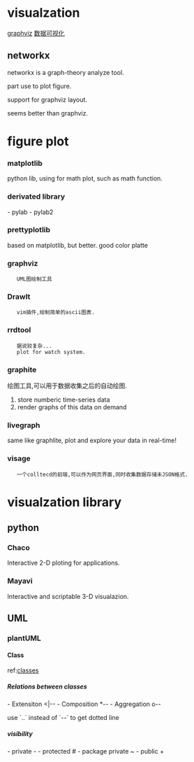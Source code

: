 = visualzation =
[[graphviz]]
[[data_visual|数据可视化]]
== networkx ==
networkx is a graph-theory analyze tool.

part use to plot figure.

support for graphviz layout.

seems better than graphviz.

=figure plot=
===matplotlib===
python lib, using for math plot, such as math function.

=== derivated library ===
- pylab
- pylab2
=== prettyplotlib ===
based on matplotlib, but better. good color platte

=== graphviz ===
    UML图绘制工具
=== DrawIt ===
    vim插件,绘制简单的ascii图表.
===rrdtool===
    据说较复杂...
    plot for watch system.
=== graphite ===
绘图工具,可以用于数据收集之后的自动绘图.

# store numberic time-series data
# render graphs of this data on demand

=== livegraph ===
same like graphlite, plot and explore your data in real-time!

=== visage ===
    一个colltecd的前端,可以作为网页界面,同时收集数据存储未JSON格式.
= visualzation library =
== python ==

=== Chaco ===
Interactive 2-D ploting for applications.

=== Mayavi ===
Interactive and scriptable 3-D visualazion.

== UML ==
=== plantUML ===
==== Class ====
ref:[[http://plantuml.com/classes.html|classes]]
===== Relations between classes =====
- Extensiton <|--
- Composition *--
- Aggregation o--

use `..` instead of `--` to get dotted line

===== visibility =====
- private           -
- protected         #
- package private   ~
- public            +
